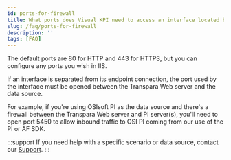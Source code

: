 ```yaml
---
id: ports-for-firewall
title: What ports does Visual KPI need to access an interface located behind a firewall?
slug: /faq/ports-for-firewall
description: ''
tags: [FAQ]
---
```


The default ports are 80 for HTTP and 443 for HTTPS, but you can configure any ports you wish in IIS.

If an interface is separated from its endpoint connection, the port used by the interface must be opened between the Transpara Web server and the data source.

For example, if you're using OSIsoft PI as the data source and there's a firewall between the Transpara Web server and PI server(s), you'll need to open port 5450 to allow inbound traffic to OSI PI coming from our use of the PI or AF SDK.

:::support
If you need help with a specific scenario or data source, contact our [Support](support@transpara.com).
:::